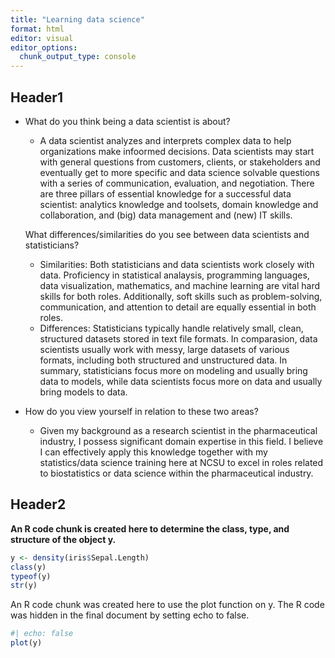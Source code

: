```yaml
---
title: "Learning data science"
format: html
editor: visual
editor_options: 
  chunk_output_type: console
---
```


## Header1

-   What do you think being a data scientist is about?

    -   A data scientist analyzes and interprets complex data to help organizations make infoormed decisions. Data scientists may start with general questions from customers, clients, or stakeholders and eventually get to more specific and data science solvable questions with a series of communication, evaluation, and negotiation. There are three pillars of essential knowledge for a successful data scientist: analytics knowledge and toolsets, domain knowledge and collaboration, and (big) data management and (new) IT skills.

    What differences/similarities do you see between data scientists and statisticians?

    -   Similarities: Both statisticians and data scientists work closely with data. Proficiency in statistical analaysis, programming languages, data visualization, mathematics, and machine learning are vital hard skills for both roles. Additionally, soft skills such as problem-solving, communication, and attention to detail are equally essential in both roles.
    -   Differences: Statisticians typically handle relatively small, clean, structured datasets stored in text file formats. In comparasion, data scientists usually work with messy, large datasets of various formats, including both structured and unstructured data. In summary, statisticians focus more on modeling and usually bring data to models, while data scientists focus more on data and usually bring models to data.

-   How do you view yourself in relation to these two areas?

    -   Given my background as a research scientist in the pharmaceutical industry, I possess significant domain expertise in this field. I believe I can effectively apply this knowledge together with my statistics/data science training here at NCSU to excel in roles related to biostatistics or data science within the pharmaceutical industry.

## Header2

**An R code chunk is created here to determine the class, type, and structure of the object y.**

```r
y <- density(iris$Sepal.Length)
class(y)
typeof(y)
str(y)
```

An R code chunk was created here to use the plot function on y. The R code was hidden in the final document by setting echo to false.

```r
#| echo: false
plot(y)
```
